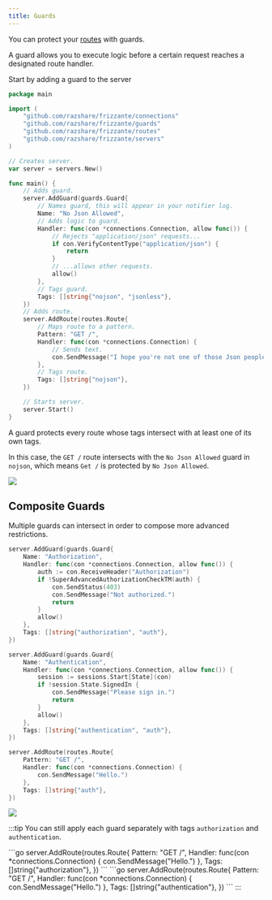 ```yaml
---
title: Guards
---
```



You can protect your [routes](../routes) with guards.

A guard allows you to execute logic before a certain request reaches
a designated route handler.

Start by adding a guard to the server

```go
package main

import (
	"github.com/razshare/frizzante/connections"
	"github.com/razshare/frizzante/guards"
	"github.com/razshare/frizzante/routes"
	"github.com/razshare/frizzante/servers"
)

// Creates server.
var server = servers.New()

func main() {
    // Adds guard.
    server.AddGuard(guards.Guard{
        // Names guard, this will appear in your notifier log.
        Name: "No Json Allowed",
        // Adds logic to guard.
        Handler: func(con *connections.Connection, allow func()) {
            // Rejects "application/json" requests...
            if con.VerifyContentType("application/json") {
                return
            }
            // ...allows other requests.
            allow()
        },
        // Tags guard.
        Tags: []string{"nojson", "jsonless"},
    })
    // Adds route.
    server.AddRoute(routes.Route{
        // Maps route to a pattern.
        Pattern: "GET /",
        Handler: func(con *connections.Connection) {
            // Sends text.
            con.SendMessage("I hope you're not one of those Json people.")
        },
        // Tags route.
        Tags: []string{"nojson"},
    })

    // Starts server.
    server.Start()
}
```

A guard protects every route whose tags intersect with at least one of its own tags.

In this case, the `GET /` route intersects with the `No Json Allowed` guard in `nojson`, which means `Get /` is protected by `No Json Allowed`.

![](guards100.svg)

## Composite Guards

Multiple guards can intersect in order to compose more advanced restrictions.

```go
server.AddGuard(guards.Guard{
    Name: "Authorization",
    Handler: func(con *connections.Connection, allow func()) {
        auth := con.ReceiveHeader("Authorization")
        if !SuperAdvancedAuthorizationCheckTM(auth) {
            con.SendStatus(403)
            con.SendMessage("Not authorized.")
            return
        }
        allow()
    },
    Tags: []string{"authorization", "auth"},
})
```

```go
server.AddGuard(guards.Guard{
    Name: "Authentication",
    Handler: func(con *connections.Connection, allow func()) {
        session := sessions.Start[State](con)
        if !session.State.SignedIn {
            con.SendMessage("Please sign in.")
            return
        }
        allow()
    },
    Tags: []string{"authentication", "auth"},
})
```

```go
server.AddRoute(routes.Route{
    Pattern: "GET /",
    Handler: func(con *connections.Connection) {
        con.SendMessage("Hello.")
    },
    Tags: []string{"auth"},
})
```

![](guards200.svg)


:::tip
You can still apply each guard separately with tags `authorization` and `authentication`.

<Tabs>
    <TabItem icon='open-book' label='Authorization'>
        ```go
        server.AddRoute(routes.Route{
            Pattern: "GET /",
            Handler: func(con *connections.Connection) {
                con.SendMessage("Hello.")
            },
            Tags: []string{"authorization"},
        })
        ```
    </TabItem>
    <TabItem icon='open-book' label='Authentication'>
        ```go
        server.AddRoute(routes.Route{
            Pattern: "GET /",
            Handler: func(con *connections.Connection) {
                con.SendMessage("Hello.")
            },
            Tags: []string{"authentication"},
        })
        ```
    </TabItem>
</Tabs>
:::